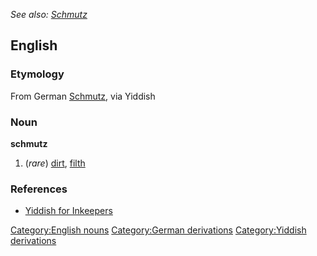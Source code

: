 ''See also: [[Schmutz]]''
==English==
===Etymology===
From German [[Schmutz]], via Yiddish

===Noun===
'''schmutz'''
# (''rare'') [[dirt]], [[filth]]

===References===
* [http://www.innkeepersonly.com/innkeepernews/april-03/index5.asp Yiddish for Inkeepers]

[[Category:English nouns]]
[[Category:German derivations]]
[[Category:Yiddish derivations]]